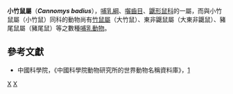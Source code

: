 {{Speciesbox
| taxon =  Cannomys badius
| image = Lesser bamboo rat.jpg
| status = LC | status_system = IUCN3.1
| parent_authority = Thomas, 1915
| authority = ([[Brian_Houghton_Hodgson|Hodgson]], 1841)
| synonyms =
}}

'''小竹鼠屬'''（'''''Cannomys badius'''''），[[哺乳綱|哺乳綱]]、[[囓齒目|囓齒目]]、[[鼴形鼠科|鼴形鼠科]]的一屬，而與小竹鼠屬（小竹鼠）同科的動物尚有[[竹鼠屬|竹鼠屬]]（大竹鼠）、東非鼴鼠屬（大東非鼴鼠）、豬尾鼠屬（豬尾鼠）等之數種[[哺乳動物|哺乳動物]]。

==參考文獻==
*中國科學院，《中國科學院動物研究所的世界動物名稱資料庫》，[https://web.archive.org/web/20050718232917/http://vzd.brim.ac.cn/division/fauna/index.asp]
{{Taxonbar|from=Q769742}}

[[Category:小竹鼠屬|X]]
[[Category:1841年描述的动物|X]]